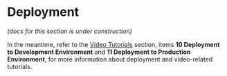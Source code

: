 # Deployment

_(docs for this section is under construction)_

In the meantime, refer to the [Video Tutorials](/video) section, items **10 Deployment to Development Environment** and **11 Deployment to Production Environment**, for more information about deployment and video-related tutorials.
